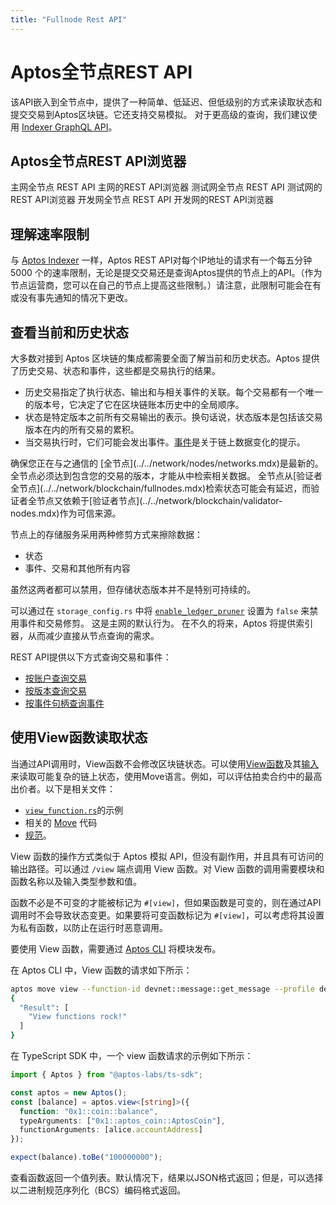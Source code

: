 ```yaml
---
title: "Fullnode Rest API"
---
```



# Aptos全节点REST API

该API嵌入到全节点中，提供了一种简单、低延迟、但低级别的方式来读取状态和提交交易到Aptos区块链。它还支持交易模拟。
对于更高级的查询，我们建议使用 [Indexer GraphQL API](../indexer.mdx)。

## Aptos全节点REST API浏览器

<Cards>
  <Card href="https://fullnode.mainnet.aptoslabs.com/v1/spec#/">
    <Card.Title linkType="external">主网全节点 REST API</Card.Title>
    <Card.Description>主网的REST API浏览器</Card.Description>
  </Card>
  <Card href="https://fullnode.testnet.aptoslabs.com/v1/spec#/">
    <Card.Title linkType="external">测试网全节点 REST API</Card.Title>
    <Card.Description>测试网的REST API浏览器</Card.Description>
  </Card>
  <Card href="https://fullnode.devnet.aptoslabs.com/v1/spec#/">
    <Card.Title linkType="external">开发网全节点 REST API</Card.Title>
    <Card.Description>开发网的REST API浏览器</Card.Description>
  </Card>
</Cards>

## 理解速率限制

与 [Aptos Indexer](../indexer/indexer-api.mdx) 一样，Aptos REST API对每个IP地址的请求有一个每五分钟 5000 个的速率限制，无论是提交交易还是查询Aptos提供的节点上的API。（作为节点运营商，您可以在自己的节点上提高这些限制。）请注意，此限制可能会在有或没有事先通知的情况下更改。

## 查看当前和历史状态

大多数对接到 Aptos 区块链的集成都需要全面了解当前和历史状态。Aptos 提供了历史交易、状态和事件，这些都是交易执行的结果。

- 历史交易指定了执行状态、输出和与相关事件的关联。每个交易都有一个唯一的版本号，它决定了它在区块链账本历史中的全局顺序。
- 状态是特定版本之前所有交易输出的表示。换句话说，状态版本是包括该交易版本在内的所有交易的累积。
- 当交易执行时，它们可能会发出事件。[事件](../../network/blockchain/events.mdx)是关于链上数据变化的提示。

<Callout type="info">
确保您正在与之通信的 [全节点](../../network/nodes/networks.mdx)是最新的。
全节点必须达到包含您的交易的版本，才能从中检索相关数据。
全节点从[验证者全节点](../../network/blockchain/fullnodes.mdx)检索状态可能会有延迟，而验证者全节点又依赖于[验证者节点](../../network/blockchain/validator-nodes.mdx)作为可信来源。
</Callout>

节点上的存储服务采用两种修剪方式来擦除数据：

- 状态
- 事件、交易和其他所有内容

虽然这两者都可以禁用，但存储状态版本并不是特别可持续的。

可以通过在 `storage_config.rs` 中将 [`enable_ledger_pruner`](https://github.com/aptos-labs/aptos-core/blob/cf0bc2e4031a843cdc0c04e70b3f7cd92666afcf/config/src/config/storage_config.rs#L141) 设置为 `false` 来禁用事件和交易修剪。
这是主网的默认行为。
在不久的将来，Aptos 将提供索引器，从而减少直接从节点查询的需求。

REST API提供以下方式查询交易和事件：

- [按账户查询交易](https://api.devnet.aptoslabs.com/v1/spec#/operations/get_account_transactions)
- [按版本查询交易](https://api.devnet.aptoslabs.com/v1/spec#/operations/get_transaction_by_version)
- [按事件句柄查询事件](https://api.devnet.aptoslabs.com/v1/spec#/operations/get_events_by_event_handle)


## 使用View函数读取状态

当通过API调用时，View函数不会修改区块链状态。可以使用[View函数](https://github.com/aptos-labs/aptos-core/blob/main/api/src/view_function.rs)及其[输入](https://github.com/aptos-labs/aptos-core/blob/main/api/types/src/view.rs)来读取可能复杂的链上状态，使用Move语言。例如，可以评估拍卖合约中的最高出价者。以下是相关文件：

- [`view_function.rs`](https://github.com/aptos-labs/aptos-core/blob/main/api/src/tests/view_function.rs)的示例
- 相关的 [Move](https://github.com/aptos-labs/aptos-core/blob/90c33dc7a18662839cd50f3b70baece0e2dbfc71/aptos-move/framework/aptos-framework/sources/coin.move#L226) 代码
- [规范](https://github.com/aptos-labs/aptos-core/blob/90c33dc7a18662839cd50f3b70baece0e2dbfc71/api/doc/spec.yaml#L8513)。

View 函数的操作方式类似于 Aptos 模拟 API，但没有副作用，并且具有可访问的输出路径。可以通过 `/view` 端点调用 View 函数。对 View 函数的调用需要模块和函数名称以及输入类型参数和值。

函数不必是不可变的才能被标记为 `#[view]`，但如果函数是可变的，则在通过API调用时不会导致状态变更。如果要将可变函数标记为 `#[view]`，可以考虑将其设置为私有函数，以防止在运行时恶意调用。

要使用 View 函数，需要通过 [Aptos CLI](../cli.mdx) 将模块发布。

在 Aptos CLI 中，View 函数的请求如下所示：

```bash filename="Terminal"
aptos move view --function-id devnet::message::get_message --profile devnet --args address:devnet
{
  "Result": [
    "View functions rock!"
  ]
}
```

在 TypeScript SDK 中，一个 view 函数请求的示例如下所示：

```ts filename="index.ts"
import { Aptos } from "@aptos-labs/ts-sdk";

const aptos = new Aptos();
const [balance] = aptos.view<[string]>({
  function: "0x1::coin::balance",
  typeArguments: ["0x1::aptos_coin::AptosCoin"],
  functionArguments: [alice.accountAddress]
});

expect(balance).toBe("100000000");
```

查看函数返回一个值列表。默认情况下，结果以JSON格式返回；但是，可以选择以二进制规范序列化（BCS）编码格式返回。
